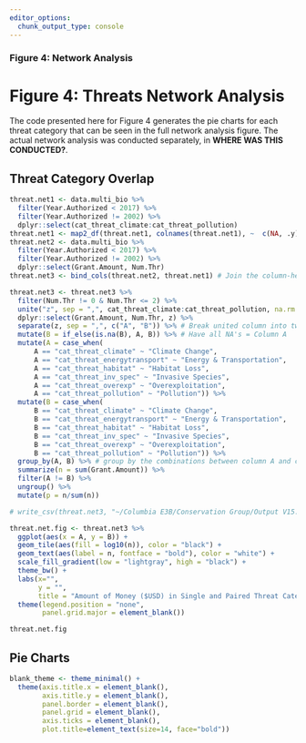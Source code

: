 ```yaml
---
editor_options: 
  chunk_output_type: console
---
```



### Figure 4: Network Analysis
# Figure 4: Threats Network Analysis
The code presented here for Figure 4 generates the pie charts for each threat category that can be seen in the full network analysis figure. The actual network analysis was conducted separately, in **WHERE WAS THIS CONDUCTED?**.

## Threat Category Overlap
```r
threat.net1 <- data.multi_bio %>%
  filter(Year.Authorized < 2017) %>%
  filter(Year.Authorized != 2002) %>%
  dplyr::select(cat_threat_climate:cat_threat_pollution)
threat.net1 <- map2_df(threat.net1, colnames(threat.net1), ~  c(NA, .y)[.x +1]) # Change the binary 1 values into the column heaers
threat.net2 <- data.multi_bio %>%
  filter(Year.Authorized < 2017) %>%
  filter(Year.Authorized != 2002) %>%
  dplyr::select(Grant.Amount, Num.Thr)
threat.net3 <- bind_cols(threat.net2, threat.net1) # Join the column-header data with the grant amount/number of threats per grant

threat.net3 <- threat.net3 %>%
  filter(Num.Thr != 0 & Num.Thr <= 2) %>%
  unite("z", sep = ",", cat_threat_climate:cat_threat_pollution, na.rm = TRUE, remove = FALSE) %>% # Bring together all columns into a single column, separate contents by a comma
  dplyr::select(Grant.Amount, Num.Thr, z) %>%
  separate(z, sep = ",", c("A", "B")) %>% # Break united column into two
  mutate(B = if_else(is.na(B), A, B)) %>% # Have all NA's = Column A
  mutate(A = case_when(
      A == "cat_threat_climate" ~ "Climate Change",
      A == "cat_threat_energytransport" ~ "Energy & Transportation",
      A == "cat_threat_habitat" ~ "Habitat Loss",
      A == "cat_threat_inv_spec" ~ "Invasive Species",
      A == "cat_threat_overexp" ~ "Overexploitation",
      A == "cat_threat_pollution" ~ "Pollution")) %>%
  mutate(B = case_when(
      B == "cat_threat_climate" ~ "Climate Change",
      B == "cat_threat_energytransport" ~ "Energy & Transportation",
      B == "cat_threat_habitat" ~ "Habitat Loss",
      B == "cat_threat_inv_spec" ~ "Invasive Species",
      B == "cat_threat_overexp" ~ "Overexploitation",
      B == "cat_threat_pollution" ~ "Pollution")) %>%
  group_by(A, B) %>% # group by the combinations between column A and column B, which contain one or two threats
  summarize(n = sum(Grant.Amount)) %>%
  filter(A != B) %>%
  ungroup() %>%
  mutate(p = n/sum(n))

# write_csv(threat.net3, "~/Columbia E3B/Conservation Group/Output V15.2/Tables/threat_overlap_bio.csv")

threat.net.fig <- threat.net3 %>%
  ggplot(aes(x = A, y = B)) +
  geom_tile(aes(fill = log10(n)), color = "black") +
  geom_text(aes(label = n, fontface = "bold"), color = "white") +
  scale_fill_gradient(low = "lightgray", high = "black") +
  theme_bw() +
  labs(x="",
       y = "",
       title = "Amount of Money ($USD) in Single and Paired Threat Categories") +
  theme(legend.position = "none",
        panel.grid.major = element_blank())

threat.net.fig
```

## Pie Charts
```r
blank_theme <- theme_minimal() +
  theme(axis.title.x = element_blank(),
        axis.title.y = element_blank(),
        panel.border = element_blank(),
        panel.grid = element_blank(),
        axis.ticks = element_blank(),
        plot.title=element_text(size=14, face="bold"))
```

